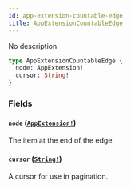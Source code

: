 ```yaml
---
id: app-extension-countable-edge
title: AppExtensionCountableEdge
---
```


No description

```graphql
type AppExtensionCountableEdge {
  node: AppExtension!
  cursor: String!
}
```

### Fields

#### `node` ([`AppExtension!`](../../../developer/api-reference/objects/app-extension))

The item at the end of the edge.

#### `cursor` ([`String!`](../../../developer/api-reference/scalars/string))

A cursor for use in pagination.
